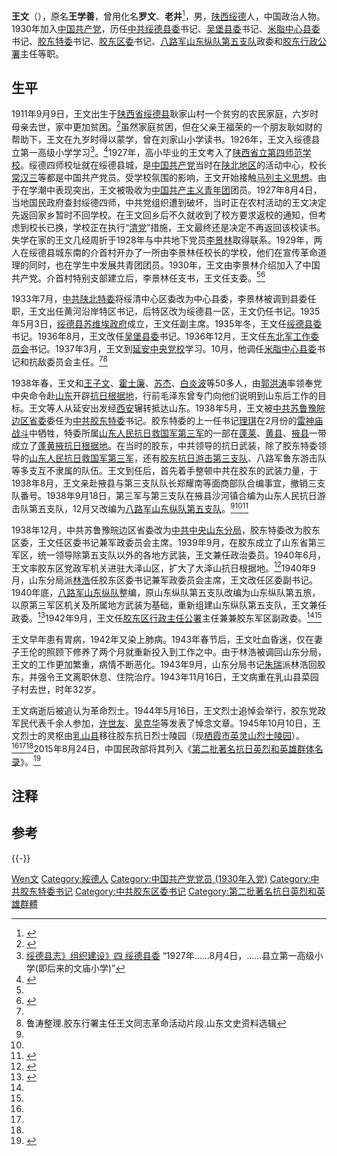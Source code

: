 {{Otheruses|other=名为王文的其他人物|王文}}
{{Infobox Biography
| subject_name   = 王文
| image_name     = Wang Wen. Martyr.jpg
| image_size     = 200px
| image_caption  = 王文
| date_of_birth  = 1911年
| place_of_birth = {{QING}}[[陕西省|陕西省]][[绥德县|绥德县]]耿家山村
| date_of_death  = 1943年11月16日(31-32歲)
| place_of_death = {{ROC}}[[山东省|山东省]][[乳山县|乳山县]]菜园子村
| occupation     = [[中共胶东特委|中共胶东特委]]书记、[[中共胶东区委|胶东区委]]书记等
| party          = {{中国共产党}}
| religion       = [[无神论|无神论]]
}}

'''王文'''（{{bd|1911年||1943年|11月16日}}），原名'''王学善'''，曾用化名'''罗文'''、'''老井'''<ref>{{Citeweb |title=烟台发现首任胶东特委书记王文遗物 |url=http://paper.dzwww.com/dzrb/content/20131119/Articel18004MT.htm |publisher=大众日报 |date=2013-11-19 |accessdate=2016-02-02 |archive-date=2013-11-25 |archive-url=https://web.archive.org/web/20131125015636/http://paper.dzwww.com/dzrb/content/20131119/Articel18004MT.htm |dead-url=no }}</ref>，男，[[陕西省|陕西]][[绥德县|绥德]]人，中国政治人物。1930年加入[[中国共产党|中国共产党]]，历任[[中共绥德县委|中共绥德县委]]书记、[[中共吴堡县委|吴堡县委]]书记、[[中共米脂中心县委|米脂中心县委]]书记、[[中共胶东特委|胶东特委]]书记、[[中共胶东区委|胶东区委]]书记、[[八路军山东纵队第五支队|八路军山东纵队第五支队]]政委和[[胶东行政公署|胶东行政公署]]主任等职。

== 生平 ==
1911年9月9日{{efn|name=birthday|王文生于1911年9月9日说，见<ref name=sdwhw/>处剪报；生于1912年10月说，见<ref name=sdwhw/>处正文。由于多数资料称其生于1911年<ref name=xdao/>，此处从第一种说法}}，王文出生于[[陕西省|陕西省]][[绥德县|绥德县]]耿家山村一个贫穷的农民家庭，六岁时母亲去世，家中更加贫困。<ref name=sdwhw>{{Citeweb|title=首任胶东特委书记——王文|url=http://www.sdwhw.com/wMcms_ShowArticle.asp?wMcms_ArticleID=325|date=2014-07-26|publisher=绥德县红色文化网|deadurl=yes|archiveurl=https://web.archive.org/web/20160825211354/http://sdwhw.com/wMcms_ShowArticle.asp?wMcms_ArticleID=325|archivedate=2016年8月25日|df=}}</ref>虽然家庭贫困，但在父亲王福荣的一个朋友耿如财的帮助下，王文在九岁时得以蒙学，曾在刘家山小学读书。1926年，王文入绥德县立第一高级小学学习<ref>[http://blog.sina.com.cn/s/blog_4b36ef890102dv35.html 绥德县志》组织建设》四 绥德县委] {{Wayback|url=http://blog.sina.com.cn/s/blog_4b36ef890102dv35.html |date=20180305202738 }}“1927年……8月4日，……县立第一高级小学(即后来的文庙小学)”</ref>。<ref name=81cn>{{Citeweb |title=英烈名录——王文 |url=http://www.81.cn/yljnt/2014-01/02/content_5716609.htm |date=2014-01-02 |publisher=中华英烈网 |accessdate=2016-02-02 |archive-date=2016-02-07 |archive-url=https://web.archive.org/web/20160207141247/http://www.81.cn/yljnt/2014-01/02/content_5716609.htm |dead-url=no }}</ref>1927年，高小毕业的王文考入了[[陕西省立第四师范学校|陕西省立第四师范学校]]。绥德四师校址就在绥德县城，是[[中国共产党|中国共产党]]当时在[[陕北|陕北地区]]的活动中心，校长[[常汉三|常汉三]]等都是中国共产党员。受学校氛围的影响，王文开始接触[[马列主义|马列主义思想]]。由于在学潮中表现突出，王文被吸收为[[中国共产主义青年团|中国共产主义青年团]]团员。1927年8月4日，当地国民政府查封绥德四师，中共党组织遭到破坏，当时正在农村活动的王文决定先返回家乡暂时不回学校。在王文回乡后不久就收到了校方要求返校的通知，但考虑到校长已换，学校正在执行“[[清党|清党]]”措施，王文最终还是决定不再返回该校读书。失学在家的王文几经周折于1928年与中共地下党员[[李景林|李景林]]取得联系。1929年，两人在绥德县城东南的介首村开办了一所由李景林任校长的学校，他们在宣传革命道理的同时，也在学生中发展共青团团员。1930年，王文由李景林介绍加入了中国共产党。介首村特别支部建立后，李景林任支书，王文任支委。<ref name=sdwhw/><ref name=xdao>{{Citeweb |title=《先导》(上)：王文 |url=http://www.jiaodong.net/special/system/2016/01/11/013041668_13.shtml |date=2016-01-13 |publisher=胶东在线 |accessdate=2016-02-01 |archive-date=2018-03-06 |archive-url=https://web.archive.org/web/20180306023023/http://www.jiaodong.net/special/system/2016/01/11/013041668_13.shtml |dead-url=no }}</ref>

1933年7月，[[中共陕北特委|中共陕北特委]]将绥清中心区委改为中心县委，李景林被调到县委任职，王文出任黄河沿岸特区书记，后特区改为绥德县一区，王文仍任书记。1935年5月3日，[[绥德县苏维埃政府|绥德县苏维埃政府]]成立，王文任副主席。1935年冬，王文任[[中共绥德县委|绥德县委]]书记。1936年8月，王文改任[[中共吴堡县委|吴堡县委]]书记。1936年12月，王文任[[东北军工作委员会|东北军工作委员会]]书记。1937年3月，王文到[[延安|延安]][[中央党校|中央党校]]学习。10月，他调任[[中共米脂县委|米脂中心县委]]书记和抗敌委员会主任。<ref name=sdwhw/><ref>鲁涛整理.胶东行署主任王文同志革命活动片段.山东文史资料选辑</ref>

1938年春，王文和[[王子文|王子文]]、[[霍士廉|霍士廉]]、[[苏杰|苏杰]]、[[白炎波|白炎波]]等50多人，由[[郭洪涛|郭洪涛]]率领奉党中央命令赴[[山东|山东]]开辟[[抗日根据地|抗日根据地]]，行前毛泽东曾专门向他们说明到山东后工作的目标。王文等人从延安出发经[[西安|西安]]辗转抵达山东。1938年5月，王文被[[中共苏鲁豫皖边区省委|中共苏鲁豫皖边区省委]]委任为[[中共胶东特委|中共胶东特委]]书记。胶东特委的上一任书记[[理琪|理琪]]在2月份的[[雷神庙战斗|雷神庙战斗]]中牺牲，特委所属[[山东人民抗日救国军第三军|山东人民抗日救国军第三军]]的一部在[[蓬莱市|蓬莱]]、[[黄县|黄县]]、[[掖县|掖县]]一带成立了[[蓬黄掖抗日根据地|蓬黄掖抗日根据地]]。在当时的胶东，中共领导的抗日武装，除了胶东特委领导的[[山东人民抗日救国军第三军|山东人民抗日救国军第三军]]，还有[[胶东抗日游击第三支队|胶东抗日游击第三支队]]、八路军鲁东游击队等多支互不隶属的队伍。王文到任后，首先着手整顿中共在胶东的武装力量，于1938年8月，王文亲赴掖县与第三支队队长郑耀南等面商部队合编事宜，撤销三支队番号。1938年9月18日，第三军与第三支队在掖县沙河镇合编为山东人民抗日游击队第五支队，12月又改编为[[八路军山东纵队第五支队|八路军山东纵队第五支队]]。<ref name=sdwhw/><ref name=81cn/><ref name=hong>{{Citeweb |title=王文 |url=http://www.jiaodong.net/special/system/2013/09/23/012041770.shtml |date=2013-09-23 |publisher=胶东在线 |access-date=2016-02-02 |archive-date=2019-08-15 |archive-url=https://web.archive.org/web/20190815131050/http://www.jiaodong.net/special/system/2013/09/23/012041770.shtml |dead-url=no }}</ref>

1938年12月，中共苏鲁豫皖边区省委改为[[中共中央山东分局|中共中央山东分局]]，胶东特委改为胶东区委，王文任区委书记兼军政委员会主席。1939年9月，在胶东成立了山东省第三军区，统一领导除第五支队以外的各地方武装，王文兼任政治委员。1940年6月，王文率胶东区党政军机关进驻大泽山区，扩大了大泽山抗日根据地。<ref>{{Citeweb |title=开辟大泽山抗日根据地 |url=http://epaper.qingdaonews.com/html/qdwb/20150805/qdwb894540.html |date=2015-08-05 |publisher=青岛晚报 |access-date=2016-02-02 |archive-date=2019-08-16 |archive-url=https://web.archive.org/web/20190816064402/http://epaper.qingdaonews.com/html/qdwb/20150805/qdwb894540.html |dead-url=no }}</ref>1940年9月，山东分局派[[林浩_(少将)|林浩]]任胶东区委书记兼军政委员会主席，王文改任区委副书记。1940年底，[[八路军山东纵队|八路军山东纵队]]整编，原山东纵队第五支队改编为山东纵队第五旅，以原第三军区机关及所属地方武装为基础，重新组建山东纵队第五支队，王文兼任政委。<ref name=shm>{{Citeweb |title=王文：“想点心解馋”的胶东区委书记 |url=http://news.shm.com.cn/2015-05/13/content_4337719.htm |date=2015-05-13 |publisher=水母网 |accessdate=2016-02-02 |archive-date=2015-07-26 |archive-url=https://web.archive.org/web/20150726093249/http://news.shm.com.cn/2015-05/13/content_4337719.htm |dead-url=no }}</ref>1942年9月，王文任[[胶东行政公署|胶东区行政主任公署]]主任兼兼胶东军区副政委。<ref name=sdwhw/><ref name=hong/>

王文早年患有胃病，1942年又染上肺病。1943年春节后，王文吐血昏迷，仅在妻子王伦的照顾下修养了两个月就重新投入到工作之中。由于林浩被调回山东分局，王文的工作更加繁重，病情不断恶化。1943年9月，山东分局书记[[朱瑞_(1905年)|朱瑞]]派林浩回胶东，并强令王文离职休息、住院治疗。1943年11月16日，王文病重在乳山县菜园子村去世，时年32岁{{efn|name=birthday}}。

王文病逝后被追认为革命烈士。1944年5月16日，王文烈士追悼会举行，胶东党政军民代表千余人参加，[[许世友|许世友]]、[[吴克华|吴克华]]等发表了悼念文章。1945年10月10日，王文烈士的灵枢由[[乳山县|乳山县]]移往胶东抗日烈士陵园（现[[栖霞市英灵山烈士陵园|栖霞市英灵山烈士陵园]]）。<ref name=sdwhw/><ref name=81cn/><ref name=hong/>2015年8月24日，中国民政部将其列入《[[第二批著名抗日英烈和英雄群体名录|第二批著名抗日英烈和英雄群体名录]]》。<ref>{{Citeweb |title=民政部公布第二批600名著名抗日英烈和英雄群体名录 |url=http://politics.people.com.cn/n/2015/0825/c1001-27510379.html |date=2015-08-25 |publisher=人民网－人民日报 |accessdate=2016-02-02 |archive-date=2015-10-17 |archive-url=https://web.archive.org/web/20151017223631/http://politics.people.com.cn/n/2015/0825/c1001-27510379.html |dead-url=no }}</ref>

== 注释 ==
{{notelist}}

== 参考 ==
{{reflist|2}}
{{-}}
{{commonscat|Wang Wen}}
{{start box}}
{{s-ppo|cpc}}
{{s-before|[[曹漫之|曹漫之]]<br />（代理书记）}}
{{s-title|[[中共胶东特委|中共胶东特委]]书记|1938年6月－1938年12月}}
{{s-after|自己<br /><small>（区委书记）</small>}}
{{s-before|自己<br /><small>（特委书记）</small>}}
{{s-title|[[中共胶东区委|中共胶东区委]]书记|1938年12月－1940年9月}}
{{s-after|[[林浩_(少将)|林浩]]}}
{{s-end}}

{{Authority control}}
{{DEFAULTSORT:Wang Wen}}
[[Category:王姓|Wen文]]
[[Category:綏德人|Category:綏德人]]
[[Category:中国共产党党员_(1930年入党)|Category:中国共产党党员 (1930年入党)]]
[[Category:中共胶东特委书记|Category:中共胶东特委书记]]
[[Category:中共胶东区委书记|Category:中共胶东区委书记]]
[[Category:第二批著名抗日英烈和英雄群體|Category:第二批著名抗日英烈和英雄群體]]